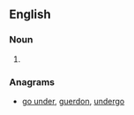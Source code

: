 ==English==

===Noun===
{{en-noun}}

# {{obsolete spelling of|ground}}

===Anagrams===
* [[go under#English|go under]], [[guerdon#English|guerdon]], [[undergo#English|undergo]]
